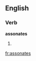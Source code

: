 ==English==

===Verb===
'''assonates'''

# {{third-person singular of|assonate}}
{{count page|[[Wiktionary:Page count]]}}

[[fr:assonates]]